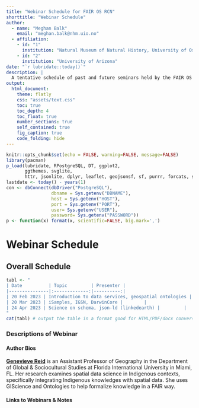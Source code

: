 ```yaml
---
title: "Webinar Schedule for FAIR OS RCN"
shorttitle: "Webinar Schedule"
author:
  - name: "Meghan Balk"
    email: "meghan.balk@nhm.uio.no"
  - affiliation:
    - id: "1"
      institution: "Natural Museum of Natural History, University of Oslo"
    - id: "2"
      institution: "University of Arizona"
date: "`r lubridate::today()`"
description: |
  A tentative schedule of past and future seminars held by the FAIR OS RCN.
output: 
  html_document:
    theme: flatly
    css: "assets/text.css"
    toc: true
    toc_depth: 4
    toc_float: true
    number_sections: true
    self_contained: true
    fig_caption: true
    code_folding: hide
---
```


```r
knitr::opts_chunk$set(echo = FALSE, warning=FALSE, message=FALSE)
library(pacman)
p_load(lubridate, RPostgreSQL, DT, ggplot2, 
       ggthemes, svglite,
       httr, jsonlite, dplyr, leaflet, geojsonsf, sf, purrr, forcats, scales)
lastdate <- today() - years(1)
con <- dbConnect(dbDriver("PostgreSQL"),
                 dbname = Sys.getenv("DBNAME"), 
                 host = Sys.getenv("HOST"), 
                 port = Sys.getenv("PORT"), 
                 user= Sys.getenv("USER"), 
                 password= Sys.getenv("PASSWORD"))
p <- function(x) format(x, scientific=FALSE, big.mark=',')
```

# Webinar Schedule

## Overall Schedule

```r
tabl <- "
| Date          | Topic         | Presenter |
|---------------|:-------------:|----------:|
| 20 Feb 2023 | Introduction to data services, geospatial ontologies | [Genevieve Reid](https://sipa.fiu.edu/people/faculty/global-and-sociocultural-studies/genevieve-reid.html) |
| 20 Mar 2023 | iSamples, IGSN, DarwinCore |        |
| 24 Apr 2023 | Science on schema, json-ld (linkedearth) |         |
"
cat(tabl) # output the table in a format good for HTML/PDF/docx conversion
```

### Descriptions of Webinar

#### Author Bios

**[Genevieve Reid](https://sipa.fiu.edu/people/faculty/global-and-sociocultural-studies/genevieve-reid.html)** is an Assistant Professor of Geography in the Department of Global & Sociocultural Studies at Florida International University in Miami, FL. Her research examines spatial data science in Indigenous contexts, specifically integrating Indigenous knowledges with spatial data. She uses GIScience and Ontologies to help formalize knowledge in a FAIR way.

#### Links to Webinars & Notes
